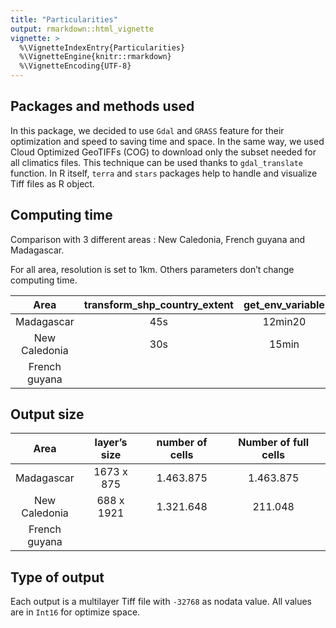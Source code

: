 ```yaml
---
title: "Particularities"
output: rmarkdown::html_vignette
vignette: >
  %\VignetteIndexEntry{Particularities}
  %\VignetteEngine{knitr::rmarkdown}
  %\VignetteEncoding{UTF-8}
---
```


## Packages and methods used

In this package, we decided to use `Gdal` and `GRASS` feature for their optimization and speed to saving time and space. 
In the same way, we used Cloud Optimized GeoTIFFs (COG) to download only the subset needed for all climatics files. This technique can be used thanks to `gdal_translate` function. 
In R itself, `terra` and `stars` packages help to handle and visualize Tiff files as R object.

## Computing time

Comparison with 3 different areas : New Caledonia, French guyana and Madagascar.

For all area, resolution is set to 1km. Others parameters don't change computing time.

| Area          | transform_shp_country_extent | get_env_variable | get_chelsa_current | get_chelsa_futur |
| :-----------: | :--------------------------: | :--------------: | :----------------: | :--------------: |
| Madagascar    | 45s                          | 12min20          |                    |                  |
| New Caledonia | 30s                          | 15min            | 15min              |                  |
| French guyana |                              |                  |                    |                  |

## Output size

| Area          | layer's size | number of cells | Number of full cells |
| :-----------: | :----------: | :-------------: | :------------------: |
| Madagascar    | 1673 x 875   | 1.463.875       | 1.463.875            | 
| New Caledonia | 688 x 1921   | 1.321.648       | 211.048              |
| French guyana |  |  |

## Type of output

Each output is a multilayer Tiff file with `-32768` as nodata value. All values are in `Int16` for optimize space.

